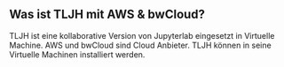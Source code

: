 ## Was ist TLJH mit AWS & bwCloud?

TLJH ist eine kollaborative Version von Jupyterlab eingesetzt in Virtuelle Machine. AWS und bwCloud sind Cloud Anbieter. TLJH können in seine Virtuelle Machinen installiert werden.
